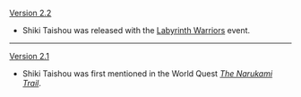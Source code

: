 {{Change History/Header}}
[[Version 2.2]]
* Shiki Taishou was released with the [[Labyrinth Warriors]] event.
----
[[Version 2.1]]
* Shiki Taishou was first mentioned in the World Quest ''[[The Narukami Trail]]''.